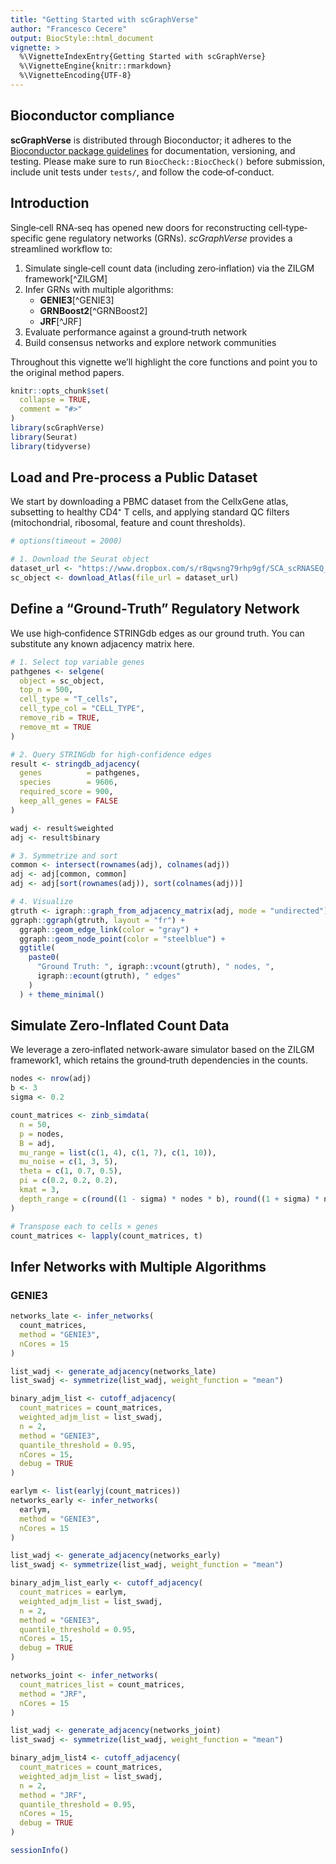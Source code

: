 ```yaml
---
title: "Getting Started with scGraphVerse"
author: "Francesco Cecere"
output: BiocStyle::html_document
vignette: >
  %\VignetteIndexEntry{Getting Started with scGraphVerse}
  %\VignetteEngine{knitr::rmarkdown}
  %\VignetteEncoding{UTF-8}
---
```


## Bioconductor compliance

**scGraphVerse** is distributed through Bioconductor; it adheres to the [Bioconductor package guidelines](https://bioconductor.org/developers/package-guidelines/) for documentation, versioning, and testing.  Please make sure to run `BiocCheck::BiocCheck()` before submission, include unit tests under `tests/`, and follow the code‐of‐conduct.

## Introduction

Single‐cell RNA‐seq has opened new doors for reconstructing cell‐type‐specific gene regulatory networks (GRNs).  *scGraphVerse* provides a streamlined workflow to:

1.  Simulate single‐cell count data (including zero‐inflation) via the ZILGM framework[^ZILGM]  
2.  Infer GRNs with multiple algorithms:  
    -  **GENIE3**[^GENIE3]  
    -  **GRNBoost2**[^GRNBoost2]  
    -  **JRF**[^JRF]  
3.  Evaluate performance against a ground‐truth network  
4.  Build consensus networks and explore network communities  

Throughout this vignette we’ll highlight the core functions and point you to the original method papers.

```r
knitr::opts_chunk$set(
  collapse = TRUE,
  comment = "#>"
)
library(scGraphVerse)
library(Seurat)
library(tidyverse)
```

## Load and Pre‐process a Public Dataset
We start by downloading a PBMC dataset from the CellxGene atlas, subsetting to healthy CD4⁺ T cells, and applying standard QC filters (mitochondrial, ribosomal, feature and count thresholds).


```r
# options(timeout = 2000)

# 1. Download the Seurat object
dataset_url <- "https://www.dropbox.com/s/r8qwsng79rhp9gf/SCA_scRNASEQ_TISSUE_WHOLE_BLOOD.RDS?dl=1"
sc_object <- download_Atlas(file_url = dataset_url)
```

## Define a “Ground‐Truth” Regulatory Network
We use high‐confidence STRINGdb edges as our ground truth. You can substitute any known adjacency matrix here.


```r
# 1. Select top variable genes
pathgenes <- selgene(
  object = sc_object,
  top_n = 500,
  cell_type = "T_cells",
  cell_type_col = "CELL_TYPE",
  remove_rib = TRUE,
  remove_mt = TRUE
)

# 2. Query STRINGdb for high‐confidence edges
result <- stringdb_adjacency(
  genes          = pathgenes,
  species        = 9606,
  required_score = 900,
  keep_all_genes = FALSE
)

wadj <- result$weighted
adj <- result$binary

# 3. Symmetrize and sort
common <- intersect(rownames(adj), colnames(adj))
adj <- adj[common, common]
adj <- adj[sort(rownames(adj)), sort(colnames(adj))]

# 4. Visualize
gtruth <- igraph::graph_from_adjacency_matrix(adj, mode = "undirected")
ggraph::ggraph(gtruth, layout = "fr") +
  ggraph::geom_edge_link(color = "gray") +
  ggraph::geom_node_point(color = "steelblue") +
  ggtitle(
    paste0(
      "Ground Truth: ", igraph::vcount(gtruth), " nodes, ",
      igraph::ecount(gtruth), " edges"
    )
  ) + theme_minimal()
```

## Simulate Zero‐Inflated Count Data
We leverage a zero‐inflated network‐aware simulator based on the ZILGM framework1, which retains the ground‐truth dependencies in the counts.

```r
nodes <- nrow(adj)
b <- 3
sigma <- 0.2

count_matrices <- zinb_simdata(
  n = 50,
  p = nodes,
  B = adj,
  mu_range = list(c(1, 4), c(1, 7), c(1, 10)),
  mu_noise = c(1, 3, 5),
  theta = c(1, 0.7, 0.5),
  pi = c(0.2, 0.2, 0.2),
  kmat = 3,
  depth_range = c(round((1 - sigma) * nodes * b), round((1 + sigma) * nodes * b))
)

# Transpose each to cells × genes
count_matrices <- lapply(count_matrices, t)
```

## Infer Networks with Multiple Algorithms
### GENIE3


```r
networks_late <- infer_networks(
  count_matrices,
  method = "GENIE3",
  nCores = 15
)

list_wadj <- generate_adjacency(networks_late)
list_swadj <- symmetrize(list_wadj, weight_function = "mean")

binary_adjm_list <- cutoff_adjacency(
  count_matrices = count_matrices,
  weighted_adjm_list = list_swadj,
  n = 2,
  method = "GENIE3",
  quantile_threshold = 0.95,
  nCores = 15,
  debug = TRUE
)
```

```r
earlym <- list(earlyj(count_matrices))
networks_early <- infer_networks(
  earlym,
  method = "GENIE3",
  nCores = 15
)

list_wadj <- generate_adjacency(networks_early)
list_swadj <- symmetrize(list_wadj, weight_function = "mean")

binary_adjm_list_early <- cutoff_adjacency(
  count_matrices = earlym,
  weighted_adjm_list = list_swadj,
  n = 2,
  method = "GENIE3",
  quantile_threshold = 0.95,
  nCores = 15,
  debug = TRUE
)

```


```r
networks_joint <- infer_networks(
  count_matrices_list = count_matrices,
  method = "JRF",
  nCores = 15
)

list_wadj <- generate_adjacency(networks_joint)
list_swadj <- symmetrize(list_wadj, weight_function = "mean")

binary_adjm_list4 <- cutoff_adjacency(
  count_matrices = count_matrices,
  weighted_adjm_list = list_swadj,
  n = 2,
  method = "JRF",
  quantile_threshold = 0.95,
  nCores = 15,
  debug = TRUE
)

```


```r
sessionInfo()
```

